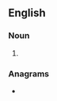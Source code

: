 ==English==

===Noun===
{{head|en|noun plural form}}

# {{plural of|agistor|lang=en}}

===Anagrams===
* {{anagrams|en|a=agiorsst|Rastogis|agorists|agrostis|orgiasts}}